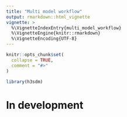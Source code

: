 ```yaml
---
title: "Multi model workflow"
output: rmarkdown::html_vignette
vignette: >
  %\VignetteIndexEntry{multi_model_workflow}
  %\VignetteEngine{knitr::rmarkdown}
  %\VignetteEncoding{UTF-8}
---
```


```r
knitr::opts_chunk$set(
  collapse = TRUE,
  comment = "#>"
)
```

```r
library(h3sdm)
```

# In development
